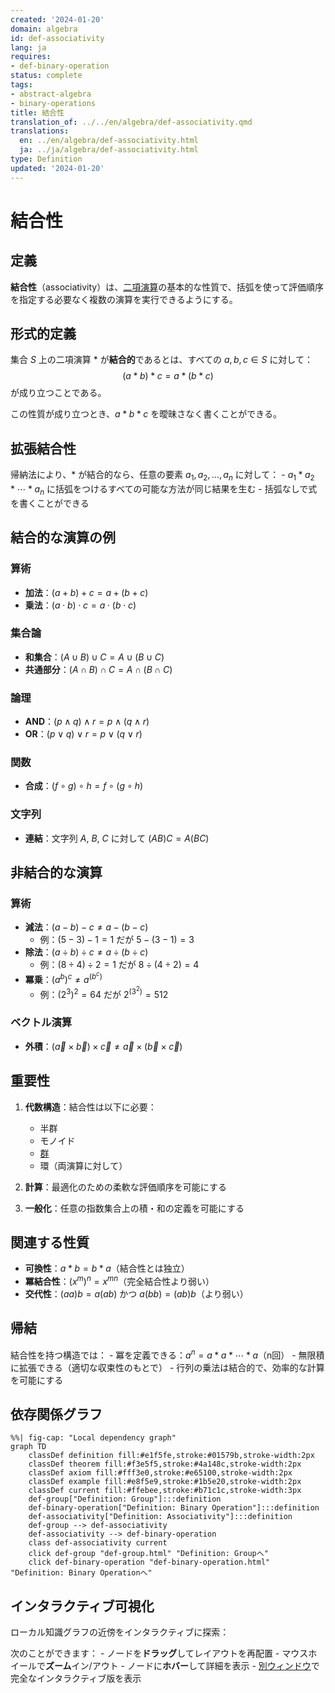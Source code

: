 ```yaml
---
created: '2024-01-20'
domain: algebra
id: def-associativity
lang: ja
requires:
- def-binary-operation
status: complete
tags:
- abstract-algebra
- binary-operations
title: 結合性
translation_of: ../../en/algebra/def-associativity.qmd
translations:
  en: ../en/algebra/def-associativity.html
  ja: ../ja/algebra/def-associativity.html
type: Definition
updated: '2024-01-20'
---
```


# 結合性

## 定義

**結合性**（associativity）は、[二項演算](def-binary-operation.qmd)の基本的な性質で、括弧を使って評価順序を指定する必要なく複数の演算を実行できるようにする。

## 形式的定義

集合 $S$ 上の二項演算 $*$ が**結合的**であるとは、すべての $a, b, c \in S$ に対して：
$$(a * b) * c = a * (b * c)$$
が成り立つことである。

この性質が成り立つとき、$a * b * c$ を曖昧さなく書くことができる。

## 拡張結合性

帰納法により、$*$ が結合的なら、任意の要素 $a_1, a_2, \ldots, a_n$ に対して：
- $a_1 * a_2 * \cdots * a_n$ に括弧をつけるすべての可能な方法が同じ結果を生む
- 括弧なしで式を書くことができる

## 結合的な演算の例

### 算術
- **加法**：$(a + b) + c = a + (b + c)$
- **乗法**：$(a \cdot b) \cdot c = a \cdot (b \cdot c)$

### 集合論
- **和集合**：$(A \cup B) \cup C = A \cup (B \cup C)$
- **共通部分**：$(A \cap B) \cap C = A \cap (B \cap C)$

### 論理
- **AND**：$(p \land q) \land r = p \land (q \land r)$
- **OR**：$(p \lor q) \lor r = p \lor (q \lor r)$

### 関数
- **合成**：$(f \circ g) \circ h = f \circ (g \circ h)$

### 文字列
- **連結**：文字列 $A$, $B$, $C$ に対して $(AB)C = A(BC)$

## 非結合的な演算

### 算術
- **減法**：$(a - b) - c \neq a - (b - c)$
  - 例：$(5 - 3) - 1 = 1$ だが $5 - (3 - 1) = 3$
- **除法**：$(a \div b) \div c \neq a \div (b \div c)$
  - 例：$(8 \div 4) \div 2 = 1$ だが $8 \div (4 \div 2) = 4$
- **冪乗**：$(a^b)^c \neq a^{(b^c)}$
  - 例：$(2^3)^2 = 64$ だが $2^{(3^2)} = 512$

### ベクトル演算
- **外積**：$(\vec{a} \times \vec{b}) \times \vec{c} \neq \vec{a} \times (\vec{b} \times \vec{c})$

## 重要性

1. **代数構造**：結合性は以下に必要：
   - 半群
   - モノイド
   - [群](def-group.qmd)
   - 環（両演算に対して）

2. **計算**：最適化のための柔軟な評価順序を可能にする

3. **一般化**：任意の指数集合上の積・和の定義を可能にする

## 関連する性質

- **可換性**：$a * b = b * a$（結合性とは独立）
- **冪結合性**：$(x^m)^n = x^{mn}$（完全結合性より弱い）
- **交代性**：$(aa)b = a(ab)$ かつ $a(bb) = (ab)b$（より弱い）

## 帰結

結合性を持つ構造では：
- 冪を定義できる：$a^n = a * a * \cdots * a$（n回）
- 無限積に拡張できる（適切な収束性のもとで）
- 行列の乗法は結合的で、効率的な計算を可能にする

## 依存関係グラフ

```mermaid
%%| fig-cap: "Local dependency graph"
graph TD
    classDef definition fill:#e1f5fe,stroke:#01579b,stroke-width:2px
    classDef theorem fill:#f3e5f5,stroke:#4a148c,stroke-width:2px
    classDef axiom fill:#fff3e0,stroke:#e65100,stroke-width:2px
    classDef example fill:#e8f5e9,stroke:#1b5e20,stroke-width:2px
    classDef current fill:#ffebee,stroke:#b71c1c,stroke-width:3px
    def-group["Definition: Group"]:::definition
    def-binary-operation["Definition: Binary Operation"]:::definition
    def-associativity["Definition: Associativity"]:::definition
    def-group --> def-associativity
    def-associativity --> def-binary-operation
    class def-associativity current
    click def-group "def-group.html" "Definition: Groupへ"
    click def-binary-operation "def-binary-operation.html" "Definition: Binary Operationへ"
```

## インタラクティブ可視化

ローカル知識グラフの近傍をインタラクティブに探索：

::: {.graph-viz data-id="def-associativity" data-width="700" data-height="500"}
:::

次のことができます：
- ノードを**ドラッグ**してレイアウトを再配置
- マウスホイールで**ズーム**イン/アウト
- ノードに**ホバー**して詳細を表示
- [別ウィンドウ](../../output/interactive/def-associativity.html){target="_blank"}で完全なインタラクティブ版を表示
